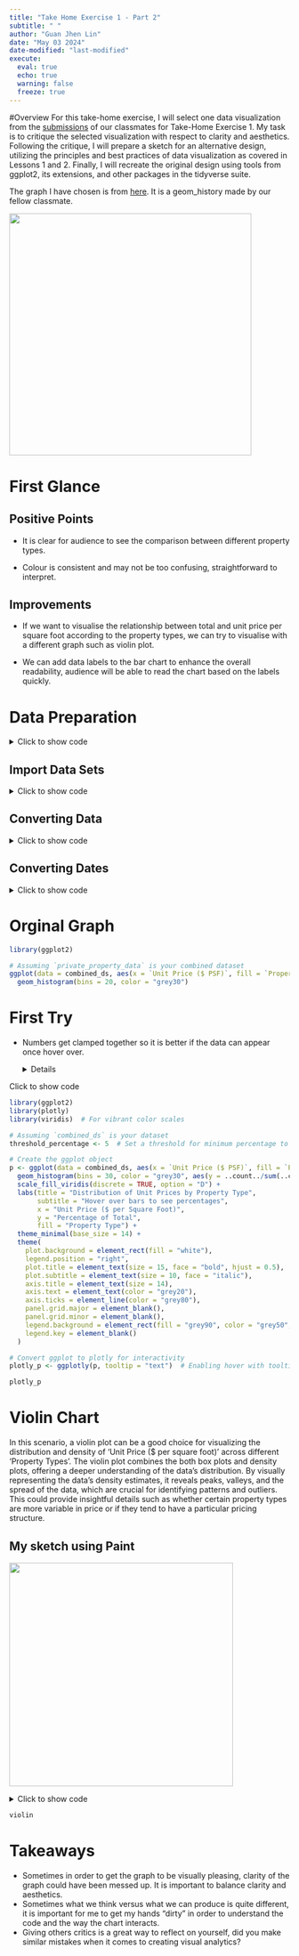 ```yaml
---
title: "Take Home Exercise 1 - Part 2"
subtitle: " "
author: "Guan Jhen Lin"
date: "May 03 2024"
date-modified: "last-modified"
execute: 
  eval: true
  echo: true
  warning: false
  freeze: true
---
```


#Overview For this take-home exercise, I will select one data visualization from the [submissions](https://isss608-ay2023-24apr.netlify.app/take-home_ex/th_ex01#peer-learning) of our classmates for Take-Home Exercise 1. My task is to critique the selected visualization with respect to clarity and aesthetics. Following the critique, I will prepare a sketch for an alternative design, utilizing the principles and best practices of data visualization as covered in Lessons 1 and 2. Finally, I will recreate the original design using tools from ggplot2, its extensions, and other packages in the tidyverse suite.

The graph I have chosen is from [here](https://isss608-zjho008.netlify.app/take-home_ex/take-home_ex01/take-home_ex01). It is a geom_history made by our fellow classmate.

![](images/zijun.png){width="435"}

# First Glance

::: panel:tabset
## Positive Points

-   It is clear for audience to see the comparison between different property types.

-   Colour is consistent and may not be too confusing, straightforward to interpret.

## Improvements

-   If we want to visualise the relationship between total and unit price per square foot according to the property types, we can try to visualise with a different graph such as violin plot.

-   We can add data labels to the bar chart to enhance the overall readability, audience will be able to read the chart based on the labels quickly.
:::

# Data Preparation

<details>

<summary>Click to show code</summary>

```r
pacman::p_load(tidyverse, scales, patchwork, ggtext, DT)
```

</details>

::: panel-tabset
## Import Data Sets

<details>

<summary>Click to show code</summary>

```r
ds1 <- read_csv("data/ds1.csv")
ds2 <- read_csv("data/ds2.csv")
ds3 <- read_csv("data/ds3.csv")
ds4 <- read_csv("data/ds4.csv")
ds5 <- read_csv("data/ds5.csv")
```

</details>

## Converting Data

<details>

<summary>Click to show code</summary>

```r

prepare_dataset <- function(ds) {
  colSums(is.na(ds))
  ds <- na.omit(ds)
  
  ds$`Type of Sale` <- tolower(as.character(ds$`Type of Sale`))
  ds$`Type of Sale` <- ifelse(ds$`Type of Sale` %in% c("new sale", "resale"), ds$`Type of Sale`, "other")
  ds$`Type of Sale` <- as.factor(ds$`Type of Sale`)
  
  ds$`Property Type` <- as.factor(ds$`Property Type`)
  
  ds$`Transacted Price ($)` <- as.numeric(gsub("[^0-9.]", "", ds$`Transacted Price ($)`, perl = TRUE))
  ds$`Area (SQFT)` <- as.numeric(gsub("[^0-9.]", "", ds$`Area (SQFT)`, perl = TRUE))
  ds$`Unit Price ($ PSF)` <- as.numeric(gsub("[^0-9.]", "", ds$`Unit Price ($ PSF)`, perl = TRUE))
  
  return(ds)
}

# Apply the function to each dataset
ds1 <- prepare_dataset(ds1)
ds2 <- prepare_dataset(ds2)
ds3 <- prepare_dataset(ds3)
ds4 <- prepare_dataset(ds4)
ds5 <- prepare_dataset(ds5)

# Combine the datasets
combined_ds <- rbind(ds1, ds2, ds3, ds4, ds5)


```

</details>

## Converting Dates

<details>

<summary>Click to show code</summary>

```r
# Convert Sale Date to Date format
ds1$`Sale Date` <- dmy(ds1$`Sale Date`)
ds2$`Sale Date` <- dmy(ds2$`Sale Date`)
ds3$`Sale Date` <- dmy(ds3$`Sale Date`)
ds4$`Sale Date` <- dmy(ds4$`Sale Date`)
ds5$`Sale Date` <- dmy(ds5$`Sale Date`)
```

</details>
:::

# Orginal Graph

```r
library(ggplot2)

# Assuming `private_property_data` is your combined dataset
ggplot(data = combined_ds, aes(x = `Unit Price ($ PSF)`, fill = `Property Type`)) +
  geom_histogram(bins = 20, color = "grey30")

```

# First Try

-   Numbers get clamped together so it is better if the data can appear once hover over.

    <details>

<summary>Click to show code</summary>

```r
library(ggplot2)
library(plotly)
library(viridis)  # For vibrant color scales

# Assuming `combined_ds` is your dataset
threshold_percentage <- 5  # Set a threshold for minimum percentage to display text

# Create the ggplot object
p <- ggplot(data = combined_ds, aes(x = `Unit Price ($ PSF)`, fill = `Property Type`, text = sprintf("Percentage: %.2f%%", ..count../sum(..count..)*100))) +
  geom_histogram(bins = 30, color = "grey30", aes(y = ..count../sum(..count..)*100), alpha = 0.8) +
  scale_fill_viridis(discrete = TRUE, option = "D") +
  labs(title = "Distribution of Unit Prices by Property Type",
       subtitle = "Hover over bars to see percentages",
       x = "Unit Price ($ per Square Foot)",
       y = "Percentage of Total",
       fill = "Property Type") +
  theme_minimal(base_size = 14) +
  theme(
    plot.background = element_rect(fill = "white"),
    legend.position = "right",
    plot.title = element_text(size = 15, face = "bold", hjust = 0.5),
    plot.subtitle = element_text(size = 10, face = "italic"),
    axis.title = element_text(size = 14),
    axis.text = element_text(color = "grey20"),
    axis.ticks = element_line(color = "grey80"),
    panel.grid.major = element_blank(),
    panel.grid.minor = element_blank(),
    legend.background = element_rect(fill = "grey90", color = "grey50", size = 0.5, linetype = "solid"),
    legend.key = element_blank()
  )

# Convert ggplot to plotly for interactivity
plotly_p <- ggplotly(p, tooltip = "text")  # Enabling hover with tooltip argument
```

</details>

```r
plotly_p
```

</details>

# Violin Chart

In this scenario, a violin plot can be a good choice for visualizing the distribution and density of 'Unit Price (\$ per square foot)' across different 'Property Types'. The violin plot combines the both box plots and density plots, offering a deeper understanding of the data's distribution. By visually representing the data's density estimates, it reveals peaks, valleys, and the spread of the data, which are crucial for identifying patterns and outliers. This could provide insightful details such as whether certain property types are more variable in price or if they tend to have a particular pricing structure.

## My sketch using Paint

![](images/Sketch.png){width="402"}

<details>

<summary>Click to show code</summary>

```r
# Assuming `combined_ds` is your dataset
violin <- ggplot(combined_ds, aes(x = `Property Type`, y = `Unit Price ($ PSF)`, fill = `Property Type`)) +
  geom_violin(trim = FALSE) +  # Draw the full range of the distribution
  geom_boxplot(width = 0.1, fill = "white", outlier.shape = NA) +  # Optional: add a narrow boxplot inside each violin for more detail
  scale_fill_viridis_d() +  # Vibrant color scale
  labs(title = "Distribution of Unit Prices by Property Type",
       subtitle = "Violin plots with embedded boxplots",
       x = "Property Type",
       y = "Unit Price ($ per Square Foot)") +
  theme_minimal() +
  theme(
    plot.background = element_rect(fill = "white"),
    legend.position = "none",  # Hide legend if not necessary
    plot.title = element_text(size = 15, face = "bold", hjust = 0.5),
    plot.subtitle = element_text(size = 10, face = "italic"),
    axis.title.x = element_text(size = 10),  # Adjust x-axis title size
    axis.title.y = element_text(size = 10),  # Adjust y-axis title size
    axis.text.x = element_text(angle = 45, hjust = 1, vjust = 1, size = 10, color = "grey20"),  # Adjust x-axis labels
    axis.ticks = element_line(color = "grey80"),
    panel.grid.major = element_blank(),
    panel.grid.minor = element_blank()
  )

# If you prefer to flip the axes to make the plot horizontal:
# p + coord_flip()

```

</details>

```r
violin
```

# Takeaways

-   Sometimes in order to get the graph to be visually pleasing, clarity of the graph could have been messed up. It is important to balance clarity and aesthetics.
-   Sometimes what we think versus what we can produce is quite different, it is important for me to get my hands "dirty" in order to understand the code and the way the chart interacts.
-   Giving others critics is a great way to reflect on yourself, did you make similar mistakes when it comes to creating visual analytics?
